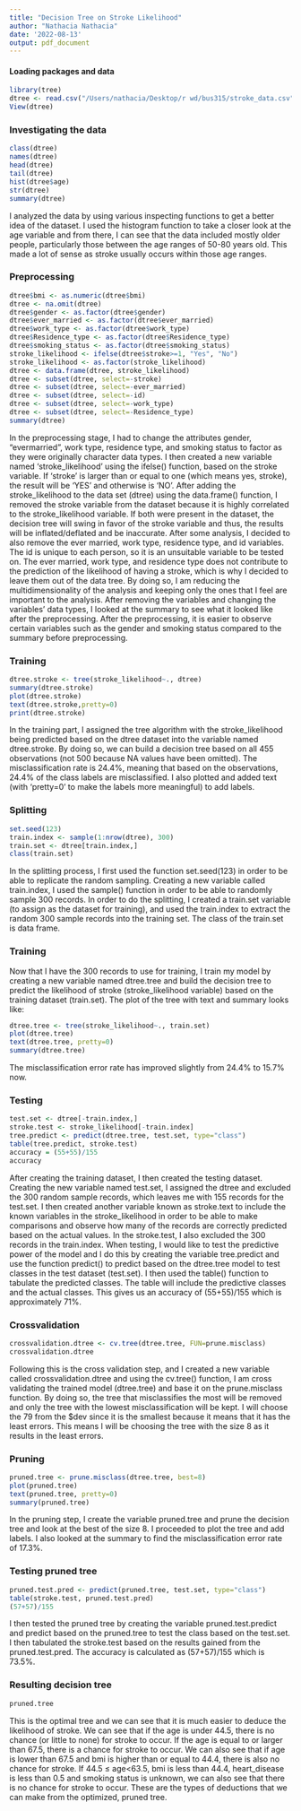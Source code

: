 ```yaml
---
title: "Decision Tree on Stroke Likelihood"
author: "Nathacia Nathacia"
date: '2022-08-13'
output: pdf_document
---
```


#### Loading packages and data
```r
library(tree)
dtree <- read.csv("/Users/nathacia/Desktop/r wd/bus315/stroke_data.csv")
View(dtree)
```


### Investigating the data
```r
class(dtree)
names(dtree)
head(dtree)
tail(dtree)
hist(dtree$age)
str(dtree)
summary(dtree)
```
I analyzed the data by using various inspecting functions to get a better idea of the dataset. I used the histogram function to take a closer look at the age variable and from there, I can see that the data included mostly older people, particularly those between the age ranges of 50-80 years old. This made a lot of sense as stroke usually occurs within those age ranges.


### Preprocessing
```r
dtree$bmi <- as.numeric(dtree$bmi)
dtree <- na.omit(dtree)
dtree$gender <- as.factor(dtree$gender)
dtree$ever_married <- as.factor(dtree$ever_married)
dtree$work_type <- as.factor(dtree$work_type)
dtree$Residence_type <- as.factor(dtree$Residence_type)
dtree$smoking_status <- as.factor(dtree$smoking_status)
stroke_likelihood <- ifelse(dtree$stroke>=1, "Yes", "No")
stroke_likelihood <- as.factor(stroke_likelihood)
dtree <- data.frame(dtree, stroke_likelihood)
dtree <- subset(dtree, select=-stroke)
dtree <- subset(dtree, select=-ever_married)
dtree <- subset(dtree, select=-id)
dtree <- subset(dtree, select=-work_type)
dtree <- subset(dtree, select=-Residence_type)
summary(dtree)
```
In the preprocessing stage, I had to change the attributes gender, “evermarried”, work type, residence type, and smoking status to factor as they were originally character data types. I then created a new variable named ‘stroke_likelihood’ using the ifelse() function, based on the stroke variable. If ‘stroke’ is larger than or equal to one (which means yes, stroke), the result will be ‘YES’ and otherwise is ‘NO’. After adding the stroke_likelihood to the data set (dtree) using the data.frame() function, I removed the stroke variable from the dataset because it is highly correlated to the stroke_likelihood variable. If both were present in the dataset, the decision tree will swing in favor of the stroke variable and thus, the results will be inflated/deflated and be inaccurate. After some analysis, I decided to also remove the ever married, work type, residence type, and id variables. The id is unique to each person, so it is an unsuitable variable to be tested on. The ever married, work type, and residence type does not contribute to the prediction of the likelihood of having a stroke, which is why I decided to leave them out of the data tree. By doing so, I am reducing the multidimensionality of the analysis and keeping only the ones that I feel are important to the analysis. After removing the variables and changing the variables’ data types, I looked at the summary to see what it looked like after the preprocessing. After the preprocessing, it is easier to observe certain variables such as the gender and smoking status compared to the summary before preprocessing.



### Training
```r
dtree.stroke <- tree(stroke_likelihood~., dtree)
summary(dtree.stroke)
plot(dtree.stroke)
text(dtree.stroke,pretty=0)
print(dtree.stroke)
```
In the training part, I assigned the tree algorithm with the stroke_likelihood being predicted based on the dtree dataset into the variable named dtree.stroke. By doing so, we can build a decision tree based on all 455 observations (not 500 because NA values have been omitted). The misclassification rate is 24.4%, meaning that based on the observations, 24.4% of the class labels are misclassified. I also plotted and added text (with ‘pretty=0’ to make the labels more meaningful) to add labels.


### Splitting
```r
set.seed(123)
train.index <- sample(1:nrow(dtree), 300)
train.set <- dtree[train.index,]
class(train.set)
```
In the splitting process, I first used the function set.seed(123) in order to be able to replicate the random sampling. Creating a new variable called train.index, I used the sample() function in order to be able to randomly sample 300 records. In order to do the splitting, I created a train.set variable (to assign as the dataset for training), and used the train.index to extract the random 300 sample records into the training set. The class of the train.set is data frame.


### Training
Now that I have the 300 records to use for training, I train my model by creating a new variable named dtree.tree and build the decision tree to predict the likelihood of stroke (stroke_likelihood variable) based on the training dataset (train.set). The plot of the tree with text and summary looks like:
```r
dtree.tree <- tree(stroke_likelihood~., train.set)
plot(dtree.tree)
text(dtree.tree, pretty=0)
summary(dtree.tree)
```
The misclassification error rate has improved slightly from 24.4% to 15.7% now.


### Testing
```r
test.set <- dtree[-train.index,]
stroke.test <- stroke_likelihood[-train.index]
tree.predict <- predict(dtree.tree, test.set, type="class")
table(tree.predict, stroke.test)
accuracy = (55+55)/155
accuracy
```
After creating the training dataset, I then created the testing dataset. Creating the new variable named test.set, I assigned the dtree and excluded the 300 random sample records, which leaves me with 155 records for the test.set. I then created another variable known as stroke.text to include the known variables in the stroke_likelihood in order to be able to make comparisons and observe how many of the records are correctly predicted based on the actual values. In the stroke.test, I also excluded the 300 records in the train.index. When testing, I would like to test the predictive power of the model and I do this by creating the variable tree.predict and use the function predict() to predict based on the dtree.tree model to test classes in the test dataset (test.set). I then used the table() function to tabulate the predicted classes. The table will include the predictive classes and the actual classes. This gives us an accuracy of (55+55)/155 which is approximately 71%.


### Crossvalidation
```r
crossvalidation.dtree <- cv.tree(dtree.tree, FUN=prune.misclass)
crossvalidation.dtree
```
Following this is the cross validation step, and I created a new variable called crossvalidation.dtree and using the cv.tree() function, I am cross validating the trained model (dtree.tree) and base it on the prune.misclass function. By doing so, the tree that misclassifies the most will be removed and only the tree with the lowest misclassification will be kept. I will choose the 79 from the $dev since it is the smallest because it means that it has the least errors. This means I will be choosing the tree with the size 8 as it results in the least errors.


### Pruning
```r
pruned.tree <- prune.misclass(dtree.tree, best=8)
plot(pruned.tree)
text(pruned.tree, pretty=0)
summary(pruned.tree)
```
In the pruning step, I create the variable pruned.tree and prune the decision tree and look at the best of the size 8. I proceeded to plot the tree and add labels. I also looked at the summary to find the misclassification error rate of 17.3%.


### Testing pruned tree
```r
pruned.test.pred <- predict(pruned.tree, test.set, type="class")
table(stroke.test, pruned.test.pred)
(57+57)/155
```
I then tested the pruned tree by creating the variable pruned.test.predict and predict based on the pruned.tree to test the class based on the test.set. I then tabulated the stroke.test based on the results gained from the pruned.test.pred. The accuracy is calculated as (57+57)/155 which is 73.5%.


### Resulting decision tree
```r
pruned.tree
```
This is the optimal tree and we can see that it is much easier to deduce the likelihood of stroke. We can see that if the age is under 44.5, there is no chance (or little to none) for stroke to occur. If the age is equal to or larger than 67.5, there is a chance for stroke to occur. We can also see that if age is lower than 67.5 and bmi is higher than or equal to 44.4, there is also no chance for stroke. If 44.5 ≤ age<63.5, bmi is less than 44.4, heart_disease is less than 0.5 and smoking status is unknown, we can also see that there is no chance for stroke to occur. These are the types of deductions that we can make from the optimized, pruned tree.

